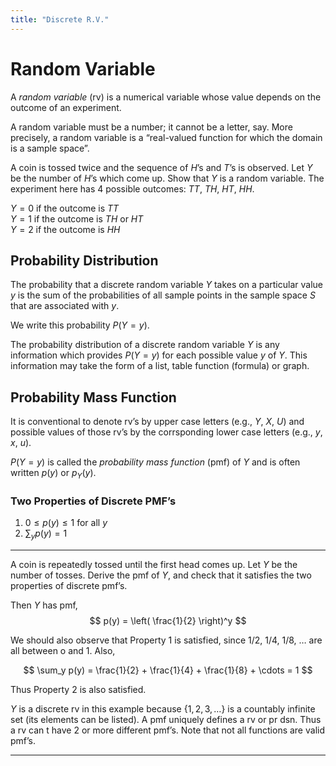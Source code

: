 ```yaml
---
title: "Discrete R.V."
---
```


# Random Variable

::: {#def-random-variable}

A _random variable_ (rv) is a numerical variable whose value depends on the outcome of an experiment.

:::

A random variable must be a number; it cannot be a letter, say. More precisely, a random variable is a "real-valued function for which the domain is a sample space". 

::: {#exm-rv}

A coin is tossed twice and the sequence of $H$'s and $T$'s is observed. Let $Y$ be the number of $H$'s which come up. Show that $Y$ is a random variable. The experiment here has 4 possible outcomes: $TT$, $TH$, $HT$, $HH$.

$Y = 0$ if the outcome is $TT$  
$Y = 1$ if the outcome is $TH$ or $HT$  
$Y = 2$ if the outcome is $HH$

:::

## Probability Distribution

The probability that a discrete random variable $Y$ takes on a particular value $y$ is the sum of the probabilities of all sample points in the sample space $S$ that are associated with $y$.

We write this probability $P(Y = y)$.

The probability distribution of a discrete random variable $Y$ is any information which provides $P(Y = y)$ for each possible value $y$ of $Y$. This information may take the form of a list, table function (formula) or graph.

## Probability Mass Function

It is conventional to denote rv's by upper case letters (e.g., $Y$, $X$, $U$) and possible values of those rv's by the corrsponding lower case letters (e.g., $y$, $x$, $u$).

$P(Y = y)$ is called the _probability mass function_ (pmf) of $Y$ and is often written $p(y)$ or $p_Y(y)$.

### Two Properties of Discrete PMF's

1. $0 \leq p(y) \leq 1$  for all $y$
2. $\sum_y p(y) = 1$

---

::: {#exm-3}

A coin is repeatedly tossed until the first head comes up. Let $Y$ be the number of tosses. Derive the pmf of $Y$, and check that it satisfies the two properties of discrete pmf's.

Then $Y$ has pmf,
$$
p(y) = \left( \frac{1}{2} \right)^y
$$

We should also observe that Property 1 is satisfied, since 1/2, 1/4, 1/8, ... are all between o and 1. Also,

$$
\sum_y p(y) = \frac{1}{2} + \frac{1}{4} + \frac{1}{8} + \cdots = 1
$$

Thus Property 2 is also satisfied.

$Y$ is a discrete rv in this example because $\{1,2,3,\ldots\}$ is a countably infinite set (its elements can be listed). A pmf uniquely defines a rv or pr dsn. Thus a rv can
t have 2 or more different pmf's. Note that not all functions are valid pmf's.

:::

---